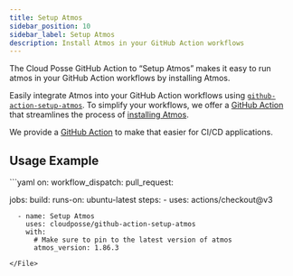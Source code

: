 ```yaml
---
title: Setup Atmos
sidebar_position: 10
sidebar_label: Setup Atmos
description: Install Atmos in your GitHub Action workflows
---
```


<Intro>
The Cloud Posse GitHub Action to “Setup Atmos” makes it easy to run atmos in your GitHub Action workflows by installing Atmos.
</Intro>

Easily integrate Atmos into your GitHub Action workflows using [`github-action-setup-atmos`](https://github.com/cloudposse/github-action-setup-atmos). To simplify your workflows, we offer a [GitHub Action](https://github.com/cloudposse/github-action-setup-atmos) that streamlines the process of [installing Atmos](/install).

We provide a [GitHub Action](https://github.com/cloudposse/github-action-setup-atmos) to make that easier for CI/CD applications.

## Usage Example

<File title=".github/workflows/example.yaml">
```yaml
on:
  workflow_dispatch:
  pull_request:

jobs:
  build:
    runs-on: ubuntu-latest
    steps:
      - uses: actions/checkout@v3

      - name: Setup Atmos
        uses: cloudposse/github-action-setup-atmos
        with:
          # Make sure to pin to the latest version of atmos
          atmos_version: 1.86.3
```
</File>

